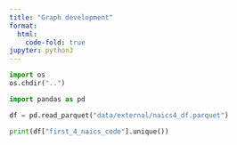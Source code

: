 ```yaml
---
title: "Graph development"
format:
  html:
    code-fold: true
jupyter: python3
---
```

```python
import os
os.chdir("..")
```

```python
import pandas as pd
```

```python
df = pd.read_parquet("data/external/naics4_df.parquet")

print(df["first_4_naics_code"].unique())
```


